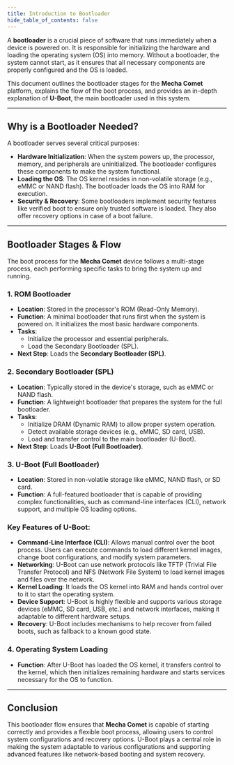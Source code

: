 ```yaml
---
title: Introduction to Bootloader
hide_table_of_contents: false
---
```



A **bootloader** is a crucial piece of software that runs immediately when a device is powered on. It is responsible for initializing the hardware and loading the operating system (OS) into memory. Without a bootloader, the system cannot start, as it ensures that all necessary components are properly configured and the OS is loaded.

This document outlines the bootloader stages for the **Mecha Comet** platform, explains the flow of the boot process, and provides an in-depth explanation of **U-Boot**, the main bootloader used in this system.

---

## Why is a Bootloader Needed?

A bootloader serves several critical purposes:

- **Hardware Initialization**: When the system powers up, the processor, memory, and peripherals are uninitialized. The bootloader configures these components to make the system functional.
- **Loading the OS**: The OS kernel resides in non-volatile storage (e.g., eMMC or NAND flash). The bootloader loads the OS into RAM for execution.
- **Security & Recovery**: Some bootloaders implement security features like verified boot to ensure only trusted software is loaded. They also offer recovery options in case of a boot failure.

---

## Bootloader Stages & Flow

The boot process for the **Mecha Comet** device follows a multi-stage process, each performing specific tasks to bring the system up and running.

### 1. ROM Bootloader

- **Location**: Stored in the processor's ROM (Read-Only Memory).
- **Function**: A minimal bootloader that runs first when the system is powered on. It initializes the most basic hardware components.
- **Tasks**:
    - Initialize the processor and essential peripherals.
    - Load the Secondary Bootloader (SPL).
- **Next Step**: Loads the **Secondary Bootloader (SPL)**.

### 2. Secondary Bootloader (SPL)

- **Location**: Typically stored in the device's storage, such as eMMC or NAND flash.
- **Function**: A lightweight bootloader that prepares the system for the full bootloader.
- **Tasks**:
    - Initialize DRAM (Dynamic RAM) to allow proper system operation.
    - Detect available storage devices (e.g., eMMC, SD card, USB).
    - Load and transfer control to the main bootloader (U-Boot).
- **Next Step**: Loads **U-Boot (Full Bootloader)**.

### 3. U-Boot (Full Bootloader)

- **Location**: Stored in non-volatile storage like eMMC, NAND flash, or SD card.
- **Function**: A full-featured bootloader that is capable of providing complex functionalities, such as command-line interfaces (CLI), network support, and multiple OS loading options.

### Key Features of U-Boot:

- **Command-Line Interface (CLI)**: Allows manual control over the boot process. Users can execute commands to load different kernel images, change boot configurations, and modify system parameters.
- **Networking**: U-Boot can use network protocols like TFTP (Trivial File Transfer Protocol) and NFS (Network File System) to load kernel images and files over the network.
- **Kernel Loading**: It loads the OS kernel into RAM and hands control over to it to start the operating system.
- **Device Support**: U-Boot is highly flexible and supports various storage devices (eMMC, SD card, USB, etc.) and network interfaces, making it adaptable to different hardware setups.
- **Recovery**: U-Boot includes mechanisms to help recover from failed boots, such as fallback to a known good state.

### 4. Operating System Loading

- **Function**: After U-Boot has loaded the OS kernel, it transfers control to the kernel, which then initializes remaining hardware and starts services necessary for the OS to function.

---

## Conclusion

This bootloader flow ensures that **Mecha Comet** is capable of starting correctly and provides a flexible boot process, allowing users to control system configurations and recovery options. U-Boot plays a central role in making the system adaptable to various configurations and supporting advanced features like network-based booting and system recovery.